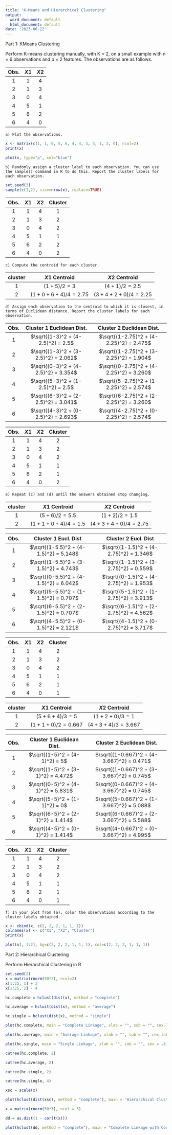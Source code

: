 ```yaml
---
title: "K-Means and Hierarchical Clustering"
output:
  word_document: default
  html_document: default
date: '2023-06-22'
---
```



Part 1:  KMeans Clustering  

Perform K-means clustering manually, with K = 2, on a small example with n = 6 observations and p = 2 features. The observations are as follows.  

  
  
|Obs. | $X1$ | $X2$ |
|:---:|:----:|:----:|
|  1  |   1  |   4  |
|  2  |   1  |   3  |
|  3  |   0  |   4  |
|  4  |   5  |   1  |
|  5  |   6  |   2  |
|  6  |   4  |   0  |  
  
  
    a) Plot the observations.  
  
  
```r
x <- matrix(c(1, 1, 0, 5, 6, 4, 4, 3, 3, 1, 2, 0), ncol=2)
print(x)

plot(x, type="p", col="blue")

```
   
   
  
    b) Randomly assign a cluster label to each observation. You can use the sample() command in R to do this. Report the cluster labels for each observation.  

```r
set.seed(3)
sample(c(1,2), size=nrow(x), replace=TRUE)

```
  
  
|Obs. | $X1$ | $X2$ |Cluster|
|:---:|:----:|:----:|:-----:|
|  1  |   1  |   4  |    1  |
|  2  |   1  |   3  |    2  |
|  3  |   0  |   4  |    2  |
|  4  |   5  |   1  |    1  |
|  5  |   6  |   2  |    2  |
|  6  |   4  |   0  |    2  | 
  

   
   
    c) Compute the centroid for each cluster.  
    
  
|cluster |     $X1$ Centroid     |     $X2$ Centroid    |
|:------:|:---------------------:|:--------------------:|
|    1   |     $(1+5)/2 = 3$     |   $(4+1)/2 = 2.5$    |
|    2   | $(1+0+6+4)/4 =  2.75$ | $(3+4+2+0)/4 = 2.25$ |
  
  
  
  
    d) Assign each observation to the centroid to which it is closest, in terms of Euclidean distance. Report the cluster labels for each observation.  
    
  
|Obs. |     Cluster 1 Euclidean Dist.      |      Cluster 2 Euclidean Dist.         |
|:---:|:----------------------------------:|:--------------------------------------:|
|  1  | $\sqrt{(1-3)^2 + (4-2.5)^2} = 2.5$ |$\sqrt{(1-2.75)^2 + (4-2.25)^2} = 2.475$|
|  2  |$\sqrt{(1-3)^2 + (3-2.5)^2} = 2.062$|$\sqrt{(1-2.75)^2 + (3-2.25)^2} = 1.904$|
|  3  |$\sqrt{(0-3)^2 + (4-2.5)^2} = 3.354$|$\sqrt{(0-2.75)^2 + (4-2.25)^2} = 3.260$|
|  4  | $\sqrt{(5-3)^2 + (1-2.5)^2} = 2.5$ |$\sqrt{(5-2.75)^2 + (1-2.25)^2} = 2.574$|
|  5  |$\sqrt{(6-3)^2 + (2-2.5)^2} = 3.041$|$\sqrt{(6-2.75)^2 + (2-2.25)^2} = 3.260$|
|  6  |$\sqrt{(4-3)^2 + (0-2.5)^2} = 2.693$|$\sqrt{(4-2.75)^2 + (0-2.25)^2} = 2.574$|
  
  
|Obs. |  $X1$ |  $X2$ |Cluster|
|:---:|:-----:|:-----:|:-----:|
|  1  |   1   |   4   |    2  |
|  2  |   1   |   3   |    2  |
|  3  |   0   |   4   |    2  |
|  4  |   5   |   1   |    1  |
|  5  |   6   |   2   |    1  |
|  6  |   4   |   0   |    2  | 
    
    e) Repeat (c) and (d) until the answers obtained stop changing.  
  
|cluster |   $X1$ Centroid   |    $X2$ Centroid   |
|:------:|:-----------------:|:------------------:|
|    1   |  $(5+6)/2 = 5.5$  |   $(1+2)/2 = 1.5$  |
|    2   |$(1+1+0+4)/4 = 1.5$|$(4+3+4+0)/4 = 2.75$|
  
|Obs. |         Cluster 1 Eucl. Dist         |        Cluster 2 Eucl. Dist           |
|:---:|:------------------------------------:|:-------------------------------------:|
|  1  |$\sqrt{(1-5.5)^2 + (4-1.5)^2} = 5.148$|$\sqrt{(1-1.5)^2 + (4-2.75)^2} = 1.346$|
|  2  |$\sqrt{(1-5.5)^2 + (3-1.5)^2} = 4.743$|$\sqrt{(1-1.5)^2 + (3-2.75)^2} = 0.559$|
|  3  |$\sqrt{(0-5.5)^2 + (4-1.5)^2} = 6.042$|$\sqrt{(0-1.5)^2 + (4-2.75)^2} = 1.953$|
|  4  |$\sqrt{(5-5.5)^2 + (1-1.5)^2} = 0.707$|$\sqrt{(5-1.5)^2 + (1-2.75)^2} = 3.913$|
|  5  |$\sqrt{(6-5.5)^2 + (2-1.5)^2} = 0.707$|$\sqrt{(6-1.5)^2 + (2-2.75)^2} = 4.562$|
|  6  |$\sqrt{(4-5.5)^2 + (0-1.5)^2} = 2.121$|$\sqrt{(4-1.5)^2 + (0-2.75)^2} = 3.717$|
  
  
|Obs. | $X1$ | $X2$ |Cluster|
|:---:|:----:|:----:|:-----:|
|  1  |   1  |   4  |    2  |
|  2  |   1  |   3  |    2  |
|  3  |   0  |   4  |    2  |
|  4  |   5  |   1  |    1  |
|  5  |   6  |   2  |    1  |
|  6  |   4  |   0  |    1  |   

  
|cluster |  $X1$ Centroid  |   $X2$ Centroid   |
|:------:|:---------------:|:-----------------:|
|    1   | $(5+6+4)/3 = 5$ |  $(1+2+0)/3 = 1$  |
|    2   |$(1+1+0)/2=0.667$|$(4+3+4)/3 = 3.667$|
  
|Obs. |     Cluster 1 Euclidean Dist.    |        Cluster 2 Euclidean Dist.         |
|:---:|:--------------------------------:|:----------------------------------------:|
|  1  |  $\sqrt{(1-5)^2 + (4-1)^2} = 5$  |$\sqrt{(1-0.667)^2 + (4-3.667)^2} = 0.471$|
|  2  |$\sqrt{(1-5)^2 + (3-1)^2} = 4.472$|$\sqrt{(1-0.667)^2 + (3-3.667)^2} = 0.745$|
|  3  |$\sqrt{(0-5)^2 + (4-1)^2} = 5.831$|$\sqrt{(0-0.667)^2 + (4-3.667)^2} = 0.745$|
|  4  |  $\sqrt{(5-5)^2 + (1-1)^2} = 0$  |$\sqrt{(5-0.667)^2 + (1-3.667)^2} = 5.088$|
|  5  |$\sqrt{(6-5)^2 + (2-1)^2} = 1.414$|$\sqrt{(6-0.667)^2 + (2-3.667)^2} = 5.588$|
|  6  |$\sqrt{(4-5)^2 + (0-1)^2} = 1.414$|$\sqrt{(4-0.667)^2 + (0-3.667)^2} = 4.995$|
  
  
|Obs. | $X1$ | $X2$ |Cluster|
|:---:|:----:|:----:|:-----:|
|  1  |   1  |   4  |    2  |
|  2  |   1  |   3  |    2  |
|  3  |   0  |   4  |    2  |
|  4  |   5  |   1  |    1  |
|  5  |   6  |   2  |    1  |
|  6  |   4  |   0  |    1  |
  
    f) In your plot from (a), color the observations according to the cluster labels obtained.
    

```r
x <- cbind(x, c(2, 2, 2, 1, 1, 1))
colnames(x) <- c("X1", "X2", "Cluster")
print(x)

plot(x[, 1:2], bg=c(2, 2, 2, 1, 1, 1), col=c(2, 2, 2, 1, 1, 1))

```


Part 2:  Hierarchical Clustering  

Perform Hierarchical Clustering in R

```r
set.seed(2)
x = matrix(rnorm(50*2), ncol=2)
x[1:25, 1] + 3
x[1:25, 2] - 4

hc.complete = hclust(dist(x), method = "complete")

hc.average = hclust(dist(x), method = "average")

hc.single = hclust(dist(x), method = "single")

plot(hc.complete, main = "Complete Linkage", xlab = "", sub = "", cex.lab = .8, cex.axis = .8, cex.main = .8, cex.sub = .8)

plot(hc.average, main = "Average Linkage", xlab = "", sub = "", cex.lab = .8, cex.axis = .8, cex.main = .8, cex.sub = .8)

plot(hc.single, main = "Single Linkage", xlab = "", sub = "", cex = .8, cex.lab = .8, cex.main = .8)

cutree(hc.complete, 2)

cutree(hc.average, 2)

cutree(hc.single, 2)

cutree(hc.single, 4)

xsc = scale(x)

plot(hclust(dist(xsc), method = "complete"), main = "Hierarchical Clustering with Scaled Features", cex.main = .8)

x = matrix(rnorm(50*3), ncol = 3)

dd = as.dist(1 - cor(t(x)))

plot(hclust(dd, method = "complete"), main = "Complete Linkage with Correlation-Based Distance", xlab = "", sub = "", cex.main = .8)
```